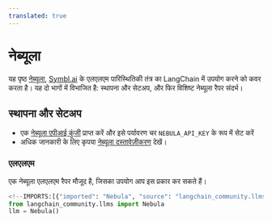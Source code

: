 ```yaml
---
translated: true
---
```


# नेब्यूला

यह पृष्ठ [नेब्यूला](https://symbl.ai/nebula), [Symbl.ai](https://symbl.ai/) के एलएलएम पारिस्थितिकी तंत्र का LangChain में उपयोग करने को कवर करता है।
यह दो भागों में विभाजित है: स्थापना और सेटअप, और फिर विशिष्ट नेब्यूला रैपर संदर्भ।

## स्थापना और सेटअप

- एक [नेब्यूला एपीआई कुंजी](https://info.symbl.ai/Nebula_Private_Beta.html) प्राप्त करें और इसे पर्यावरण चर `NEBULA_API_KEY` के रूप में सेट करें
- अधिक जानकारी के लिए कृपया [नेब्यूला दस्तावेज़ीकरण](https://docs.symbl.ai/docs/nebula-llm) देखें।

### एलएलएम

एक नेब्यूला एलएलएम रैपर मौजूद है, जिसका उपयोग आप इस प्रकार कर सकते हैं।

```python
<!--IMPORTS:[{"imported": "Nebula", "source": "langchain_community.llms", "docs": "https://api.python.langchain.com/en/latest/llms/langchain_community.llms.symblai_nebula.Nebula.html", "title": "Nebula"}]-->
from langchain_community.llms import Nebula
llm = Nebula()
```
